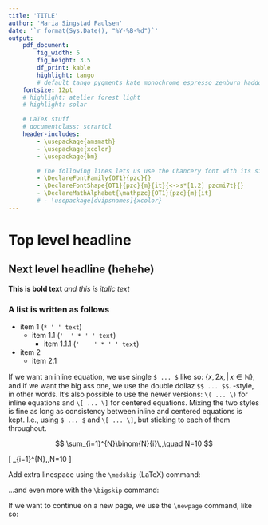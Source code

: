 ```yaml
---
title: 'TITLE'
author: 'Maria Singstad Paulsen'
date: '`r format(Sys.Date(), "%Y-%B-%d")`'
output:
    pdf_document:
        fig_width: 5
        fig_height: 3.5
        df_print: kable
        highlight: tango
        # default tango pygments kate monochrome espresso zenburn haddock breezedark
    fontsize: 12pt
    # highlight: atelier forest light
    # highlight: solar

    # LaTeX stuff
    # documentclass: scrartcl
    header-includes:
        - \usepackage{amsmath}
        - \usepackage{xcolor}
        - \usepackage{bm}

        # The following lines lets us use the Chancery font with its size altered
        - \DeclareFontFamily{OT1}{pzc}{}
        - \DeclareFontShape{OT1}{pzc}{m}{it}{<->s*[1.2] pzcmi7t}{}
        - \DeclareMathAlphabet{\mathpzc}{OT1}{pzc}{m}{it}
        # - \usepackage[dvipsnames]{xcolor}
---
```


# Top level headline
## Next level headline (hehehe)

**This is bold text**
*and this is italic text*

### A list is written as follows
* item 1 (`* ' ' text`)
  * item 1.1 (`'  ' * ' ' text`)
    * item 1.1.1 (`'    ' * ' ' text`)
* item 2
  * item 2.1

If we want an inline equation, we use single `$ ... $` like so: $\{x,\,2x,\,|\,x \in \mathbb{N}\}$, and if we want the big ass one, we use the double dollaz `$$ ... $$`. \LaTeX-style, in other words. It's also possible to use the newer versions: `\( ... \)` for inline equations and `\[ ... \]` for centered equations. Mixing the two styles is fine as long as consistency between inline and centered equations is kept. I.e., using `$ ... $` and `\[ ... \]`, but sticking to each of them throughout.

$$ \sum_{i=1}^{N}\binom{N}{i}\,,\quad N=10 $$

\[ \sum_{i=1}^{N}\binom{N}{i}\,,\quad N=10 \]

Add extra linespace using the `\medskip` (LaTeX) command:

\medskip


...and even more with the `\bigskip` command:

\bigskip

If we want to continue on a new page, we use the `\newpage` command, like so: \newpage